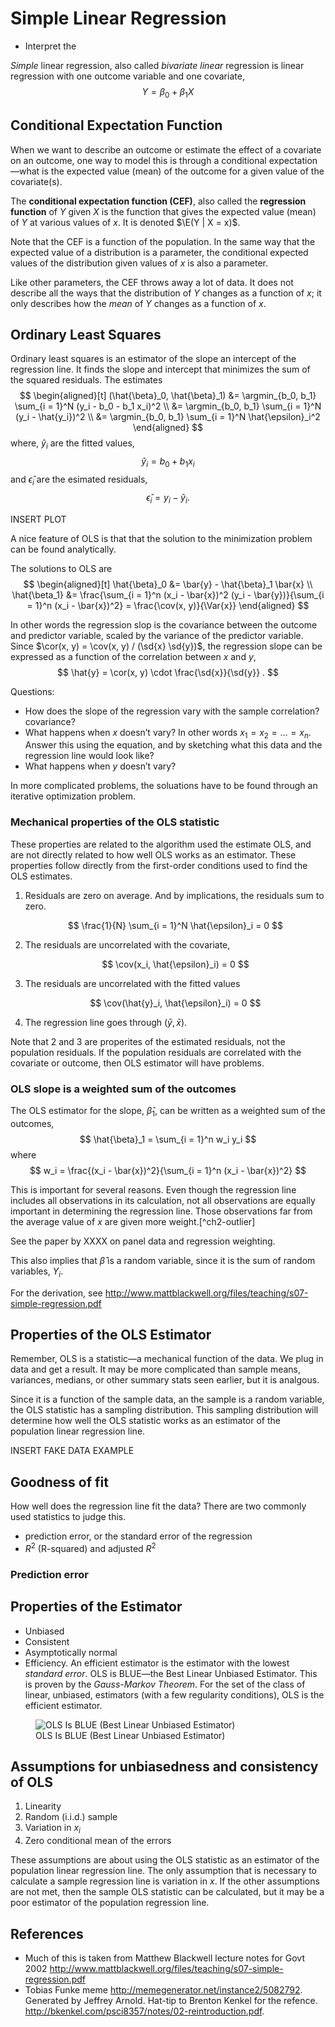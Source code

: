 # Simple Linear Regression

- Interpret the 

*Simple* linear regression, also called *bivariate linear* regression is linear regression with one outcome variable and one covariate,
$$
Y = \beta_0 + \beta_1 X
$$

## Conditional Expectation Function

When we want to describe an outcome or estimate the effect of a covariate on an outcome, one way to model this is through a conditional expectation---what is the expected value (mean) of the outcome for a given value of the covariate(s).

The **conditional expectation function (CEF)**, also called the **regression function** of $Y$ given $X$ is the function that gives the expected value (mean) of $Y$ at various values of $x$.
It is denoted $\E(Y | X = x)$.

Note that the CEF is a function of the population. 
In the same way that the expected value of a distribution is a parameter, the conditional expected values of the distribution given values of $x$ is also a  parameter.

Like other parameters, the CEF throws away a lot of data.
It does not describe all the ways that the distribution of $Y$ changes as a function of $x$; it only describes how the *mean* of $Y$ changes as a function of $x$.

## Ordinary Least Squares

Ordinary least squares is an estimator of the slope an intercept of the regression line.
It finds the slope and intercept that minimizes the sum of the squared residuals.
The estimates 
$$
\begin{aligned}[t]
(\hat{\beta}_0, \hat{\beta}_1) &= \argmin_{b_0, b_1} \sum_{i = 1}^N (y_i - b_0 - b_1 x_i)^2 \\
&= \argmin_{b_0, b_1} \sum_{i = 1}^N (y_i - \hat{y_i})^2 \\
&= \argmin_{b_0, b_1} \sum_{i = 1}^N \hat{\epsilon}_i^2
\end{aligned}
$$
where, $\hat{y}_i$ are the fitted values,
$$
\hat{y}_i = b_0 + b_1 x_i
$$
and $\hat{\epsilon}_i$ are the esimated residuals,
$$
\hat{\epsilon}_i = y_i - \hat{y}_i .
$$

INSERT PLOT

A nice feature of OLS is that that the solution to the minimization problem can be found analytically.

The solutions to OLS are
$$
\begin{aligned}[t]
\hat{\beta}_0 &= \bar{y} - \hat{\beta}_1 \bar{x} \\
\hat{\beta_1} &= \frac{\sum_{i = 1}^n (x_i - \bar{x})^2 (y_i - \bar{y})}{\sum_{i = 1}^n (x_i - \bar{x})^2} = \frac{\cov(x, y)}{\Var{x}}
\end{aligned}
$$

In other words the regression slop is the covariance between the outcome and predictor variable, scaled by the variance of the predictor variable.
Since $\cor(x, y) = \cov(x, y) / (\sd{x} \sd{y})$, 
the regression slope can be expressed as a function of the correlation between $x$ and $y$,
$$
\hat{y} = \cor(x, y) \cdot \frac{\sd{x}}{\sd{y}} .
$$

Questions:

- How does the slope of the regression vary with the sample correlation? covariance?
- What happens when $x$ doesn't vary? In other words $x_1 = x_2 = \dots = x_n$. Answer this using the equation, and by sketching what this data and the regression line would look like?
- What happens when $y$ doesn't vary? 

In more complicated problems, the soluations have to be found through an iterative optimization problem.

### Mechanical properties of the OLS statistic

These properties are related to the algorithm used the estimate OLS, and are
not directly related to how well OLS works as an estimator.
These properties follow directly from the first-order conditions used to find the OLS estimates.

1. Residuals are zero on average. And by implications, the residuals sum to zero.

    $$
    \frac{1}{N} \sum_{i = 1}^N \hat{\epsilon}_i = 0
    $$

2. The residuals are uncorrelated with the covariate,

    $$
    \cov(x_i, \hat{\epsilon}_i) = 0
    $$

3. The residuals are uncorrelated with the fitted values

    $$
    \cov(\hat{y}_i, \hat{\epsilon}_i) = 0
    $$
    
4. The regression line goes through $(\bar{y}, \bar{x})$.

Note that 2 and 3 are properites of the estimated residuals, not the population residuals.
If the population residuals are correlated with the covariate or outcome, then OLS estimator will have problems.


### OLS slope is a weighted sum of the outcomes

The OLS estimator for the slope, $\hat{\beta}_1$, can be written as a weighted sum of the outcomes,
$$
\hat{\beta}_1 = \sum_{i = 1}^n w_i y_i
$$
where
$$
w_i = \frac{(x_i - \bar{x})^2}{\sum_{i = 1}^n (x_i - \bar{x})^2}
$$

This is important for several reasons. 
Even though the regression line includes all observations in its calculation, not all observations are equally important in determining the regression line.
Those observations far from the average value of $x$ are given more weight.[^ch2-outlier]

See the paper by XXXX on panel data and regression weighting.

[ch2-outlier]: Though whether those observations, if dropped, would affect the values of $\hat{\beta}_i$ depends on whether the outcome of that observation is similar to its predicted value.

This also implies that $\hat{\beta}$ is a random variable, since it is the sum of random variables, $Y_i$.

For the derivation, see <http://www.mattblackwell.org/files/teaching/s07-simple-regression.pdf>

## Properties of the OLS Estimator

Remember, OLS is a statistic---a mechanical function of the data.
We plug in data and get a result. 
It may be more complicated than sample means, variances, medians, or other summary stats seen earlier, but it is analgous.

Since it is a function of the sample data, an the sample is a random variable, the OLS statistic has a sampling distribution.
This sampling distribution will determine how well the OLS statistic works as an estimator of the population linear regression line.

INSERT FAKE DATA EXAMPLE


## Goodness of fit

How well does the regression line fit the data? 
There are two commonly used statistics to judge this.

- prediction error, or the standard error of the regression
- $R^2$ (R-squared) and adjusted $R^2$

### Prediction error



## Properties of the Estimator

- Unbiased
- Consistent
- Asymptotically normal
- Efficiency. An efficient estimator is the estimator with the lowest *standard error*. OLS is BLUE---the Best Linear Unbiased Estimator. This is proven by the *Gauss-Markov Theorem*. For the set of the class of linear, unbiased, estimators (with a few regularity conditions), OLS is the efficient estimator.

![OLS Is BLUE (Best Linear Unbiased Estimator)](img/tobias-funke-blue.jpeg)

## Assumptions for unbiasedness and consistency of OLS

1. Linearity
2. Random (i.i.d.) sample
3. Variation in $x_i$
4. Zero conditional mean of the errors

These assumptions are about using the OLS statistic as an estimator of the population linear regression line. The only assumption that is necessary to calculate a sample regression line is variation in $x$. If the other assumptions are not met, then the sample OLS statistic can be calculated, but it may be a poor estimator of the population regression line.

## References

- Much of this is taken from Matthew Blackwell lecture notes for Govt 2002 <http://www.mattblackwell.org/files/teaching/s07-simple-regression.pdf>
- Tobias Funke meme <http://memegenerator.net/instance2/5082792>. Generated by Jeffrey Arnold. Hat-tip to Brenton Kenkel for the refence. <http://bkenkel.com/psci8357/notes/02-reintroduction.pdf>.
